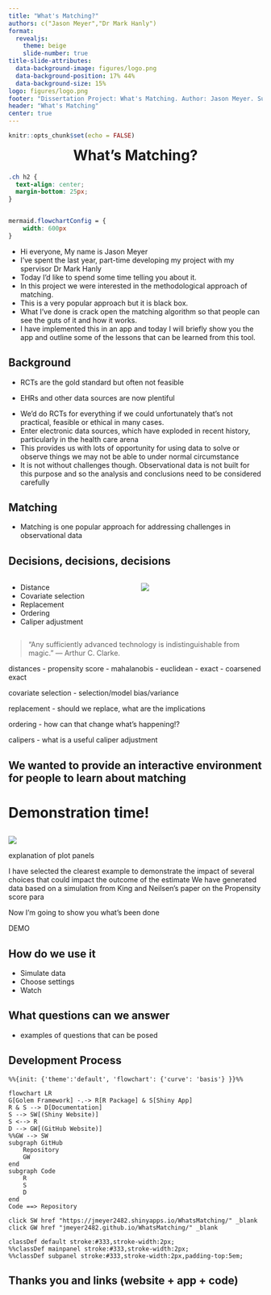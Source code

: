 ```yaml
---
title: "What's Matching?"
authors: c("Jason Meyer","Dr Mark Hanly")
format:
  revealjs:
    theme: beige
    slide-number: true
title-slide-attributes: 
  data-background-image: figures/logo.png
  data-background-position: 17% 44%
  data-background-size: 15%
logo: figures/logo.png
footer: "Dissertation Project: What's Matching. Author: Jason Meyer. Supervisor: Dr Mark Hanly"
header: "What's Matching"
center: true
---
```


```r
knitr::opts_chunk$set(echo = FALSE)
```

# What's Matching? {style="text-align: center; margin-top: 6px;" background-size="15%" background-position="17% 44%" background-image="figures/logo.png" auto-animate=true}

```css
.ch h2 {
  text-align: center;
  margin-bottom: 25px;
}


mermaid.flowchartConfig = {
    width: 600px
}
```


:::notes
-   Hi everyone, My name is Jason Meyer\
-   I've spent the last year, part-time developing my project with my spervisor Dr Mark Hanly\
-   Today I'd like to spend some time telling you about it.
-   In this project we were interested in the methodological approach of matching.
-   This is a very popular approach but it is black box.
-   What I've done is crack open the matching algorithm so that people can see the guts of it and how it works.
-   I have implemented this in an app and today I will briefly show you the app and outline some of the lessons that can be learned from this tool.
:::

## Background {.build .ch}

-   RCTs are the gold standard but often not feasible

-   EHRs and other data sources are now plentiful

::: notes
-   We'd do RCTs for everything if we could unfortunately that's not practical, feasible or ethical in many cases.\
-   Enter electronic data sources, which have exploded in recent history, particularly in the health care arena\
-   This provides us with lots of opportunity for using data to solve or observe things we may not be able to under normal circumstance\
-   It is not without challenges though. Observational data is not built for this purpose and so the analysis and conclusions need to be considered carefully\
:::

## Matching {.ch}

-   Matching is one popular approach for addressing challenges in observational data

:::notes

:::

## Decisions, decisions, decisions {.ch}

:::{.columns}

:::{.column width="50%"}
-   Distance\
-   Covariate selection\
-   Replacement\
-   Ordering\
-   Caliper adjustment
:::

:::{.column width="50%"}
<!-- ### MAGIC! {style="text-align: center;"} -->

![](https://media.giphy.com/media/l0MYw6Cu1TfY3gsWk/giphy.gif){fig-align="center"}

<!--::: {.footnote style="font-size: 10px; text-align: right;"}
source: <https://media.giphy.com/media/l0MYw6Cu1TfY3gsWk/giphy.gif>
::: -->

:::

:::

> "Any sufficiently advanced technology is indistinguishable from magic." — Arthur C. Clarke.


:::notes
distances 
- propensity score
- mahalanobis
- euclidean
- exact
- coarsened exact

covariate selection
- selection/model bias/variance

replacement
- should we replace, what are the implications

ordering
- how can that change what's happening!?

calipers
- what is a useful caliper adjustment

:::

## We wanted to provide an interactive environment for people to learn about matching {.ch}

# Demonstration time!


## {}
  
![](figures/App_Main.jpeg)

:::notes
explanation of plot panels

I have selected the clearest example to demonstrate the impact of several choices that could impact the outcome of the estimate
We have generated data based on a simulation from King and Neilsen's paper on the Propensity score para

Now I'm going to show you what's been done 

DEMO


:::

## How do we use it

-   Simulate data
-   Choose settings
-   Watch

## What questions can we answer
- examples of questions that can be posed


## Development Process

```mermaid
%%{init: {'theme':'default', 'flowchart': {'curve': 'basis'} }}%%

flowchart LR
G[Golem Framework] -.-> R[R Package] & S[Shiny App]
R & S --> D[Documentation]
S --> SW[(Shiny Website)] 
S <--> R
D --> GW[(GitHub Website)]
%%GW --> SW
subgraph GitHub
    Repository
    GW
end
subgraph Code
    R
    S
    D
end
Code ==> Repository

click SW href "https://jmeyer2482.shinyapps.io/WhatsMatching/" _blank
click GW href "jmeyer2482.github.io/WhatsMatching/" _blank

classDef default stroke:#333,stroke-width:2px;
%%classDef mainpanel stroke:#333,stroke-width:2px;
%%classDef subpanel stroke:#333,stroke-width:2px,padding-top:5em;
```

## Thanks you and links (website + app + code) {.ch}

